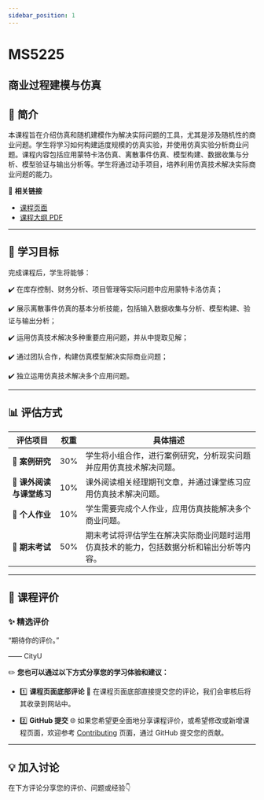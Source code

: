 ```yaml
---
sidebar_position: 1
---
```


# MS5225
## 商业过程建模与仿真

## **📘 简介**
本课程旨在介绍仿真和随机建模作为解决实际问题的工具，尤其是涉及随机性的商业问题。学生将学习如何构建适度规模的仿真实验，并使用仿真实验分析商业问题。课程内容包括应用蒙特卡洛仿真、离散事件仿真、模型构建、数据收集与分析、模型验证与输出分析等。学生将通过动手项目，培养利用仿真技术解决实际商业问题的能力。

🔗 **相关链接**
- [课程页面](https://www.cityu.edu.hk/catalogue/pg/202425/course/MS5225.htm)
- [课程大纲 PDF](https://www.cityu.edu.hk/catalogue/pg/202425/course/MS5225.pdf)

---

## **🎯 学习目标**

完成课程后，学生将能够：

✔️ 在库存控制、财务分析、项目管理等实际问题中应用蒙特卡洛仿真；

✔️ 展示离散事件仿真的基本分析技能，包括输入数据收集与分析、模型构建、验证与输出分析；

✔️ 运用仿真技术解决多种重要应用问题，并从中提取见解；

✔️ 通过团队合作，构建仿真模型解决实际商业问题；

✔️ 独立运用仿真技术解决多个应用问题。

---

## **📊 评估方式**

| **评估项目**          | **权重** | **具体描述**                                                                                       |
|----------------------|---------|---------------------------------------------------------------------------------------------------|
| **📄 案例研究**       | 30%     | 学生将小组合作，进行案例研究，分析现实问题并应用仿真技术解决问题。                              |
| **📖 课外阅读与课堂练习** | 10%     | 课外阅读相关经理期刊文章，并通过课堂练习应用仿真技术解决问题。                                    |
| **📝 个人作业**       | 10%     | 学生需要完成个人作业，应用仿真技能解决多个商业问题。                                             |
| **📝 期末考试**       | 50%     | 期末考试将评估学生在解决实际商业问题时运用仿真技术的能力，包括数据分析和输出分析等内容。         |

---

## **💬 课程评价**

### ✨ **精选评价**
<div className={commentStyles.commentBox}>
    <p className={commentStyles.commentText}>
        “期待你的评价。”
    </p>
    <p className={commentStyles.commentAuthor}>—— CityU</p>
</div>

✏️ **您也可以通过以下方式分享您的学习体验和建议：**

- 1️⃣ **课程页面底部评论**
💬 在课程页面底部直接提交您的评论，我们会审核后将其收录到网站中。

- 2️⃣ **GitHub 提交**
🌐 如果您希望更全面地分享课程评价，或希望修改或新增课程页面，欢迎参考 [Contributing](https://penjc.github.io/cityU-navigator/contributing) 页面，通过 GitHub 提交您的贡献。


---

## **💡 加入讨论**

在下方评论分享您的评价、问题或经验👇
<Utterances />
